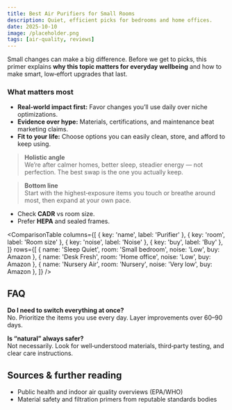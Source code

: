 ```yaml
---
title: Best Air Purifiers for Small Rooms
description: Quiet, efficient picks for bedrooms and home offices.
date: 2025-10-10
image: /placeholder.png
tags: [air-quality, reviews]
---
```

Small changes can make a big difference. Before we get to picks, this primer explains **why this topic matters for everyday wellbeing** and how to make smart, low‑effort upgrades that last.

### What matters most
- **Real‑world impact first:** Favor changes you’ll use daily over niche optimizations.
- **Evidence over hype:** Materials, certifications, and maintenance beat marketing claims.
- **Fit to your life:** Choose options you can easily clean, store, and afford to keep using.

> **Holistic angle**  
> We’re after calmer homes, better sleep, steadier energy — not perfection. The best swap is the one you actually keep.

> **Bottom line**  
> Start with the highest‑exposure items you touch or breathe around most, then expand at your own pace.

- Check **CADR** vs room size.
- Prefer **HEPA** and sealed frames.

<ComparisonTable
  columns={[
    { key: 'name', label: 'Purifier' },
    { key: 'room', label: 'Room size' },
    { key: 'noise', label: 'Noise' },
    { key: 'buy', label: 'Buy' },
  ]}
  rows={[
    { name: 'Sleep Quiet', room: 'Small bedroom', noise: 'Low', buy: <AmazonLink asin="B07PGL2N7J">Amazon</AmazonLink> },
    { name: 'Desk Fresh', room: 'Home office', noise: 'Low', buy: <AmazonLink asin="B07PGL2N7J">Amazon</AmazonLink> },
    { name: 'Nursery Air', room: 'Nursery', noise: 'Very low', buy: <AmazonLink asin="B07PGL2N7J">Amazon</AmazonLink> },
  ]}
/>

## FAQ
**Do I need to switch everything at once?**  
No. Prioritize the items you use every day. Layer improvements over 60–90 days.

**Is “natural” always safer?**  
Not necessarily. Look for well‑understood materials, third‑party testing, and clear care instructions.

## Sources & further reading
- Public health and indoor air quality overviews (EPA/WHO)
- Material safety and filtration primers from reputable standards bodies
